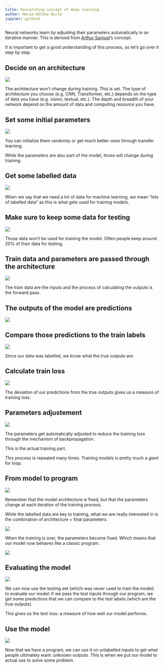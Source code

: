 ```yaml
---
title: Overarching concept of deep learning
author: Marie-Hélène Burle
jupyter: python3
---
```


:::{.def}

Neural networks learn by adjusting their parameters automatically in an iterative manner. This is derived from [Arthur Samuel](https://en.wikipedia.org/wiki/Arthur_Samuel)'s concept.

It is important to get a good understanding of this process, so let's go over it step by step.

:::

## Decide on an architecture

![](img/diag_01.png){fig-alt="noshadow"}

The architecture won't change during training. This is set. The type of architecture you choose (e.g. CNN, Transformer, etc.) depends on the type of data you have (e.g. vision, textual, etc.). The depth and breadth of your network depend on the amount of data and computing resource you have.

## Set some initial parameters

![](img/diag_02.png){fig-alt="noshadow"}

You can initialize them randomly or get much better ones through transfer learning.

While the parameters are also part of the model, those will change during training.

## Get some labelled data

![](img/diag_03.png){fig-alt="noshadow"}

When we say that we need a lot of data for machine learning, we mean "lots of labelled data" as this is what gets used for training models.

## Make sure to keep some data for testing

![](img/diag_04.png){fig-alt="noshadow"}

Those data won't be used for training the model. Often people keep around 20% of their data for testing.

## Train data and parameters are passed through the architecture

![](img/diag_05.png){fig-alt="noshadow"}

The train data are the inputs and the process of calculating the outputs is the forward pass.

## The outputs of the model are predictions

![](img/diag_06.png){fig-alt="noshadow"}

## Compare those predictions to the train labels

![](img/diag_07.png){fig-alt="noshadow"}

Since our data was labelled, we know what the true outputs are.

## Calculate train loss

![](img/diag_08.png){fig-alt="noshadow"}

The deviation of our predictions from the true outputs gives us a measure of training loss.

## Parameters adjustement

![](img/diag_09.png){fig-alt="noshadow"}

The parameters get automatically adjusted to reduce the training loss through the mechanism of backpropagation.

This is the actual training part.

This process is repeated many times. Training models is pretty much a giant for loop.

## From model to program

![](img/diag_10.png){fig-alt="noshadow"}

Remember that the model architecture is fixed, but that the parameters change at each iteration of the training process.

While the labelled data are key to training, what we are really interested in is the combination of architecture + final parameters.

![](img/diag_11.png){fig-alt="noshadow"}

When the training is over, the parameters become fixed. Which means that our model now behaves like a classic program.

![](img/diag_12.png){fig-alt="noshadow"}

## Evaluating the model

![](img/diag_13.png){fig-alt="noshadow"}

We can now use the testing set (which was never used to train the model) to evaluate our model: if we pass the test inputs through our program, we get some predictions that we can compare to the test labels (which are the true outputs).

This gives us the test loss: a measure of how well our model performs.

## Use the model

![](img/diag_14.png){fig-alt="noshadow"}

Now that we have a program, we can use it on unlabelled inputs to get what people ultimately want: unknown outputs. This is when we put our model to actual use to solve some problem.

